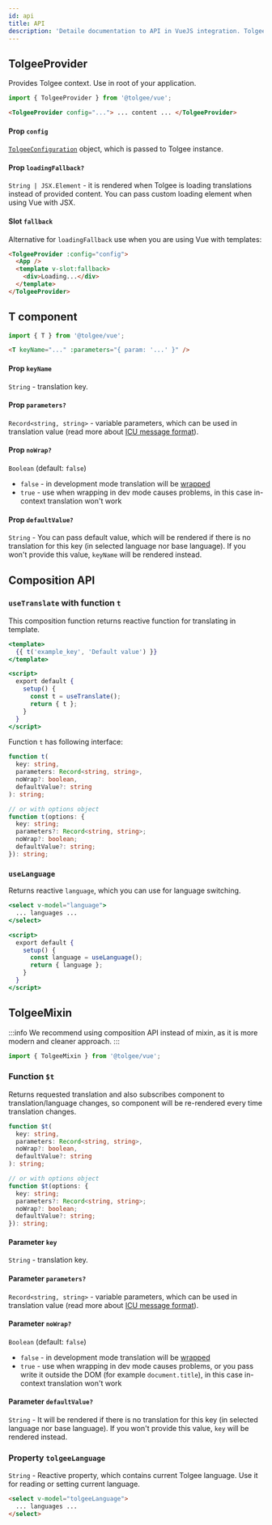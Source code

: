 ```yaml
---
id: api
title: API
description: 'Detaile documentation to API in VueJS integration. TolgeeProvider​ Provides Tolgee context. Use in root of your application.'
---
```


## TolgeeProvider

Provides Tolgee context. Use in root of your application.

```js
import { TolgeeProvider } from '@tolgee/vue';
```

```html
<TolgeeProvider config="..."> ... content ... </TolgeeProvider>
```

#### Prop `config`

[`TolgeeConfiguration`](../configuration) object, which is passed to Tolgee instance.

#### Prop `loadingFallback?`

`String | JSX.Element` - it is rendered when Tolgee is loading translations instead of provided content.
You can pass custom loading element when using Vue with JSX.

#### Slot `fallback`

Alternative for `loadingFallback` use when you are using Vue with templates:

```html
<TolgeeProvider :config="config">
  <App />
  <template v-slot:fallback>
    <div>Loading...</div>
  </template>
</TolgeeProvider>
```

## T component

```js
import { T } from '@tolgee/vue';
```

```html
<T keyName="..." :parameters="{ param: '...' }" />
```

#### Prop `keyName`

`String` - translation key.

#### Prop `parameters?`

`Record<string, string>` - variable parameters, which can be used in translation value
(read more about [ICU message format](../../icu_message_format)).

#### Prop `noWrap?`

`Boolean` (default: `false`)

- `false` - in development mode translation will be [wrapped](../wrapping)
- `true` - use when wrapping in dev mode causes problems, in this case in-context translation won't work

#### Prop `defaultValue?`

`String` - You can pass default value, which will be rendered if there is no translation
for this key (in selected language nor base language). If you won't provide this value, `keyName` will be rendered instead.

## Composition API

### `useTranslate` with function `t`

This composition function returns reactive function for translating in template.

```jsx
<template>
  {{ t('example_key', 'Default value') }}
</template>

<script>
  export default {
    setup() {
      const t = useTranslate();
      return { t };
    }
  }
</script>
```

Function `t` has following interface:

```ts
function t(
  key: string,
  parameters: Record<string, string>,
  noWrap?: boolean,
  defaultValue?: string
): string;

// or with options object
function t(options: {
  key: string;
  parameters?: Record<string, string>;
  noWrap?: boolean;
  defaultValue?: string;
}): string;
```

### `useLanguage`

Returns reactive `language`, which you can use for language switching.

```jsx
<select v-model="language">
  ... languages ...
</select>

<script>
  export default {
    setup() {
      const language = useLanguage();
      return { language };
    }
  }
</script>
```

## TolgeeMixin

:::info
We recommend using composition API instead of mixin, as it is more modern and cleaner approach.
:::

```ts
import { TolgeeMixin } from '@tolgee/vue';
```

### Function `$t`

Returns requested translation and also subscribes component to translation/language changes,
so component will be re-rendered every time translation changes.

```ts
function $t(
  key: string,
  parameters: Record<string, string>,
  noWrap?: boolean,
  defaultValue?: string
): string;

// or with options object
function $t(options: {
  key: string;
  parameters?: Record<string, string>;
  noWrap?: boolean;
  defaultValue?: string;
}): string;
```

#### Parameter `key`

`String` - translation key.

#### Parameter `parameters?`

`Record<string, string>` - variable parameters, which can be used in translation value
(read more about [ICU message format](../../icu_message_format)).

#### Parameter `noWrap?`

`Boolean` (default: `false`)

- `false` - in development mode translation will be [wrapped](../wrapping)
- `true` - use when wrapping in dev mode causes problems, or you pass write it outside the DOM
  (for example `document.title`), in this case in-context translation won't work

#### Parameter `defaultValue?`

`String` - It will be rendered if there is no translation for this key (in selected language nor base language).
If you won't provide this value, `key` will be rendered instead.

### Property `tolgeeLanguage`

`String` - Reactive property, which contains current Tolgee language. Use it for reading or setting current language.

```html
<select v-model="tolgeeLanguage">
  ... languages ...
</select>
```
